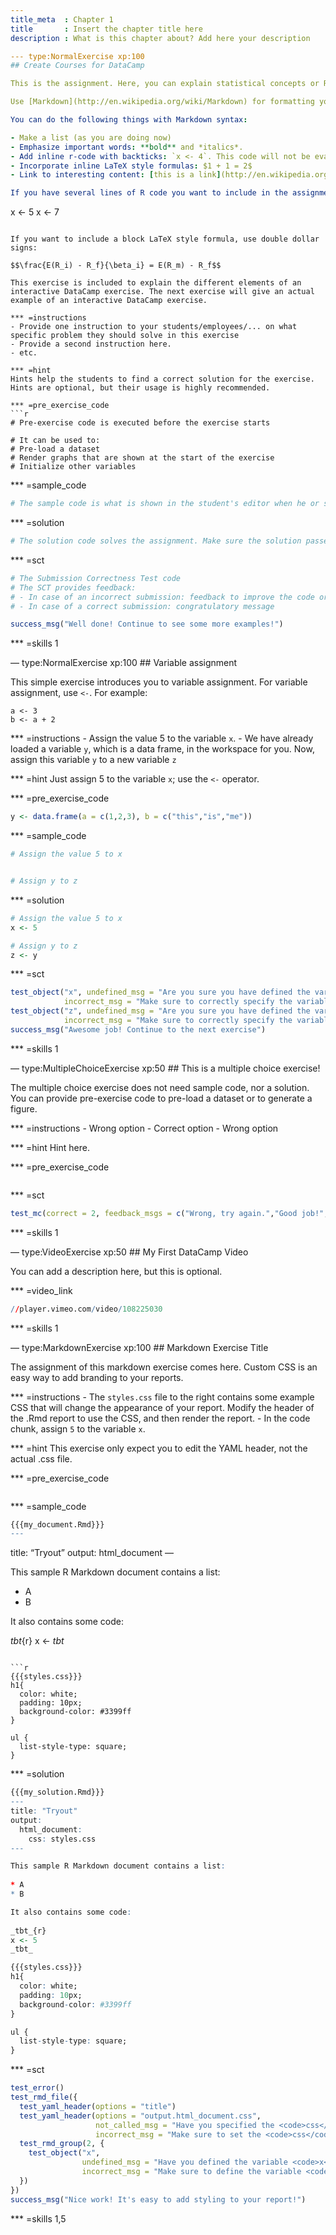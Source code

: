 ```yaml
---
title_meta  : Chapter 1
title       : Insert the chapter title here
description : What is this chapter about? Add here your description

--- type:NormalExercise xp:100
## Create Courses for DataCamp

This is the assignment. Here, you can explain statistical concepts or R functionality. Assignments are written in (R) Markdown.

Use [Markdown](http://en.wikipedia.org/wiki/Markdown) for formatting your content.

You can do the following things with Markdown syntax:

- Make a list (as you are doing now)
- Emphasize important words: **bold** and *italics*.
- Add inline r-code with backticks: `x <- 4`. This code will not be evaluated.
- Incorporate inline LaTeX style formulas: $1 + 1 = 2$
- Link to interesting content: [this is a link](http://en.wikipedia.org/wiki/Markdown).

If you have several lines of R code you want to include in the assignment, use a code block:

```
x <- 5
x <- 7
```

If you want to include a block LaTeX style formula, use double dollar signs:

$$\frac{E(R_i) - R_f}{\beta_i} = E(R_m) - R_f$$

This exercise is included to explain the different elements of an interactive DataCamp exercise. The next exercise will give an actual example of an interactive DataCamp exercise.

*** =instructions
- Provide one instruction to your students/employees/... on what specific problem they should solve in this exercise
- Provide a second instruction here.
- etc.

*** =hint
Hints help the students to find a correct solution for the exercise. Hints are optional, but their usage is highly recommended.

*** =pre_exercise_code
```r
# Pre-exercise code is executed before the exercise starts

# It can be used to:
# Pre-load a dataset
# Render graphs that are shown at the start of the exercise
# Initialize other variables

```

*** =sample_code
```r
# The sample code is what is shown in the student's editor when he or she starts an exercise
```

*** =solution
```r
# The solution code solves the assignment. Make sure the solution passes the submission correctness test!
```

*** =sct
```r
# The Submission Correctness Test code
# The SCT provides feedback:
# - In case of an incorrect submission: feedback to improve the code or to point to the error
# - In case of a correct submission: congratulatory message

success_msg("Well done! Continue to see some more examples!")
```

*** =skills
1

--- type:NormalExercise xp:100
## Variable assignment

This simple exercise introduces you to variable assignment.
For variable assignment, use `<-`. For example:

```
a <- 3
b <- a + 2
```

*** =instructions
- Assign the value 5 to the variable `x`.
- We have already loaded a variable `y`, which is a data frame, in the workspace for you. Now, assign this variable `y` to a new variable `z`

*** =hint
Just assign 5 to the variable `x`; use the `<-` operator.

*** =pre_exercise_code
```r
y <- data.frame(a = c(1,2,3), b = c("this","is","me"))
```

*** =sample_code
```r
# Assign the value 5 to x


# Assign y to z

```

*** =solution
```r
# Assign the value 5 to x
x <- 5

# Assign y to z
z <- y
```

*** =sct
```r
test_object("x", undefined_msg = "Are you sure you have defined the variable <code>x</code>?",
            incorrect_msg = "Make sure to correctly specify the variable <code>x</code>")
test_object("z", undefined_msg = "Are you sure you have defined the variable <code>y</code>?",
            incorrect_msg = "Make sure to correctly specify the variable <code>y</code>")
success_msg("Awesome job! Continue to the next exercise")
```

*** =skills
1

--- type:MultipleChoiceExercise xp:50
## This is a multiple choice exercise!

The multiple choice exercise does not need sample code, nor a solution. You can provide pre-exercise code to pre-load a dataset or to generate a figure.

*** =instructions
- Wrong option
- Correct option 
- Wrong option
  
*** =hint
Hint here. 

*** =pre_exercise_code
```r
```

*** =sct
```r
test_mc(correct = 2, feedback_msgs = c("Wrong, try again.","Good job!","Try again please"))
```

*** =skills
1

--- type:VideoExercise xp:50
## My First DataCamp Video

You can add a description here, but this is optional.

*** =video_link
```r
//player.vimeo.com/video/108225030
```

*** =skills
1

--- type:MarkdownExercise xp:100
## Markdown Exercise Title
 
The assignment of this markdown exercise comes here.
Custom CSS is an easy way to add branding to your reports. 

*** =instructions
- The `styles.css` file to the right contains some example CSS that will change the appearance of your report. Modify the header of the .Rmd report to use the CSS, and then render the report.
- In the code chunk, assign `5` to the variable `x`.

*** =hint 
This exercise only expect you to edit the YAML header, not the actual .css file.

*** =pre_exercise_code
```r
```

*** =sample_code
```r
{{{my_document.Rmd}}}
---
```

title: "Tryout"
output: html_document
---

This sample R Markdown document contains a list:
  
* A
* B

It also contains some code:
  
_tbt_{r}
x <-
_tbt_
```

```r
{{{styles.css}}}
h1{
  color: white;
  padding: 10px;
  background-color: #3399ff
}

ul {
  list-style-type: square;  
}
```

*** =solution

```r
{{{my_solution.Rmd}}}
---
title: "Tryout"
output: 
  html_document:
    css: styles.css
---

This sample R Markdown document contains a list:
  
* A
* B

It also contains some code:
  
_tbt_{r}
x <- 5
_tbt_
```

```r
{{{styles.css}}}
h1{
  color: white;
  padding: 10px;
  background-color: #3399ff
}

ul {
  list-style-type: square;  
}
```

*** =sct
```r
test_error()
test_rmd_file({
  test_yaml_header(options = "title")
  test_yaml_header(options = "output.html_document.css", 
                   not_called_msg = "Have you specified the <code>css</code> option under <code>html_document</code>, which in turn is under option <code>output</code>?", 
                   incorrect_msg = "Make sure to set the <code>css</code> option correctly.")
  test_rmd_group(2, {
    test_object("x", 
                undefined_msg = "Have you defined the variable <code>x</code> inside the code chunk?", 
                incorrect_msg = "Make sure to define the variable <code>x</code> correctly inside the code chunk.")
  })
})
success_msg("Nice work! It's easy to add styling to your report!")  
```

*** =skills
1,5
